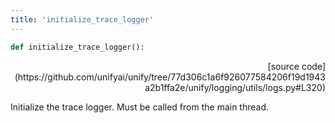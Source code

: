 ```yaml
---
title: 'initialize_trace_logger'
---
```


```python
def initialize_trace_logger():
```

<p align="right">[source code](https://github.com/unifyai/unify/tree/77d306c1a6f926077584206f19d1943a2b1ffa2e/unify/logging/utils/logs.py#L320)</p>

Initialize the trace logger. Must be called from the main thread.